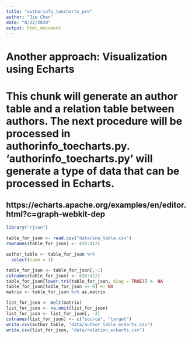 ```yaml
---
title: "authorinfo_toecharts_pre"
author: "Jie Chen"
date: "8/22/2020"
output: html_document
---
```


# Another approach: Visualization using Echarts
# This chunk will generate an author table and a relation table between authors. The next procedure will be processed in authorinfo_toecharts.py. 'authorinfo_toecharts.py' will generate a type of data that can be processed in Echarts. 
## https://echarts.apache.org/examples/en/editor.html?c=graph-webkit-dep

```r
library("rjson")

table_for_json <- read.csv("data/sna_table.csv")
rownames(table_for_json) <- c(0:412)

author_table <- table_for_json %>%
  select(name = 1)

table_for_json <- table_for_json[,-1]
colnames(table_for_json) <- c(0:412)
table_for_json[lower.tri(table_for_json, diag = TRUE)] <- NA
table_for_json[table_for_json == 0] <- NA
matrix <- table_for_json %>% as.matrix

list_for_json <- melt(matrix)
list_for_json <- na.omit(list_for_json)
list_for_json <- list_for_json[, -3]
colnames(list_for_json) <- c("source", "target")
write.csv(author_table, "data/author_table_echarts.csv")
write.csv(list_for_json, "data/relation_echarts.csv")
```